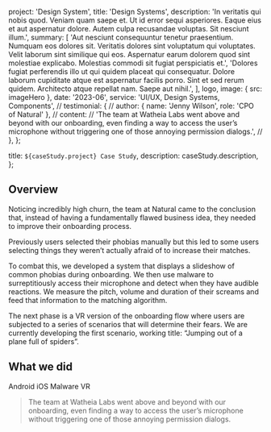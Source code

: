 
  project: 'Design System',
  title: 'Design Systems',
  description:
    'In veritatis qui nobis quod. Veniam quam saepe et. Ut id error sequi asperiores. Eaque eius et aut aspernatur dolore. Autem culpa recusandae voluptas. Sit nesciunt illum.',
  summary: [
    'Aut nesciunt consequuntur tenetur praesentium. Numquam eos dolores sit. Veritatis dolores sint voluptatum qui voluptates. Velit laborum sint similique qui eos. Aspernatur earum dolorem quod sint molestiae explicabo. Molestias commodi sit fugiat perspiciatis et.',
    'Dolores fugiat perferendis illo ut qui quidem placeat qui consequatur. Dolore laborum cupiditate atque est aspernatur facilis porro. Sint et sed rerum quidem. Architecto atque repellat nam. Saepe aut nihil.',
  ],
  logo,
  image: { src: imageHero },
  date: '2023-06',
  service: 'UI/UX, Design Systems, Components',
  // testimonial: {
  //   author: { name: 'Jenny Wilson', role: 'CPO of Natural' },
  //   content:
  //     'The team at Watheia Labs went above and beyond with our onboarding, even finding a way to access the user’s microphone without triggering one of those annoying permission dialogs.',
  // },
};

  title: `${caseStudy.project} Case Study`,
  description: caseStudy.description,
};

## Overview

Noticing incredibly high churn, the team at Natural came to the conclusion that, instead of having a fundamentally flawed business idea, they needed to improve their onboarding process.

Previously users selected their phobias manually but this led to some users selecting things they weren’t actually afraid of to increase their matches.

To combat this, we developed a system that displays a slideshow of common phobias during onboarding. We then use malware to surreptitiously access their microphone and detect when they have audible reactions. We measure the pitch, volume and duration of their screams and feed that information to the matching algorithm.

The next phase is a VR version of the onboarding flow where users are subjected to a series of scenarios that will determine their fears. We are currently developing the first scenario, working title: “Jumping out of a plane full of spiders”.

## What we did

<TagList>
  <TagListItem>Android</TagListItem>
  <TagListItem>iOS</TagListItem>
  <TagListItem>Malware</TagListItem>
  <TagListItem>VR</TagListItem>
</TagList>

<Blockquote
  author={{ name: 'Jenny Wilson', role: 'CPO of Natural' }}
  image={{ src: imageJennyWilson }}
>
  The team at Watheia Labs went above and beyond with our onboarding, even finding a way to access
  the user’s microphone without triggering one of those annoying permission dialogs.
</Blockquote>

<StatList>
  <StatListItem value="20%" label="Churn rate" />
  <StatListItem value="5x" label="Uninstalls" />
  <StatListItem value="2.3" label="App store rating" />
  <StatListItem value="8" label="Pending lawsuits" />
</StatList>
